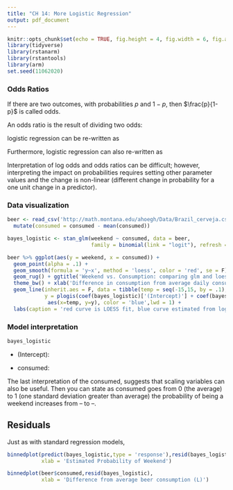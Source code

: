 ```yaml
---
title: "CH 14: More Logistic Regression"
output: pdf_document
---
```


\renewcommand{\vec}[1]{\mathbf{#1}}

```r
knitr::opts_chunk$set(echo = TRUE, fig.height = 4, fig.width = 6, fig.align = 'center')
library(tidyverse) 
library(rstanarm)
library(rstantools)
library(arm)
set.seed(11062020)
```


### Odds Ratios

If there are two outcomes, with probabilities $p$ and $1-p$, then $\frac{p}{1-p}$ is called odds.

\vfill

\vfill

An odds ratio is the result of dividing two odds:



\vfill

logistic regression can be re-written as

\begin{align}
y & \sim Bernoulli\\
\log \left( \frac{Pr[y = 1|X]}{Pr[y = 0|X]} \right)& = \beta_0 + \beta_1 x \\
\log \left( \frac{Pr[y = 1|X]}{1-Pr[y = 1|X]} \right)& = \beta_0 + \beta_1 x \\
\end{align}


\vfill
\newpage


Furthermore, logistic regression can also re-written as

\begin{align}
y & \sim Bernoulli\\
\log \left( \frac{Pr[y = 1|X]}{Pr[y = 0|X]} \right)& = \beta_0 + \beta_1 x \\
\frac{Pr[y = 1|X]}{1-Pr[y = 1|X]}& = \exp \left(\beta_0 + \beta_1 x \right)\\
\end{align}

\vfill
\vfill


\vfill

Interpretation of log odds and odds ratios can be difficult; however, interpreting the impact on probabilities requires setting other parameter values and the change is non-linear (different change in probability for a one unit change in a predictor).

\vfill

\newpage

### Data visualization

```r
beer <- read_csv('http://math.montana.edu/ahoegh/Data/Brazil_cerveja.csv') %>% 
  mutate(consumed = consumed - mean(consumed))

bayes_logistic <- stan_glm(weekend ~ consumed, data = beer,
                           family = binomial(link = "logit"), refresh = 0)

beer %>% ggplot(aes(y = weekend, x = consumed)) + 
  geom_point(alpha = .1) + 
  geom_smooth(formula = 'y~x', method = 'loess', color = 'red', se = F) + 
  geom_rug() + ggtitle('Weekend vs. Consumption: comparing glm and loess') + 
  theme_bw() + xlab('Difference in consumption from average daily consumption (L)') +
  geom_line(inherit.aes = F, data = tibble(temp = seq(-15,15, by = .1), 
            y = plogis(coef(bayes_logistic)['(Intercept)'] + coef(bayes_logistic)['consumed']*temp)),
             aes(x=temp, y=y), color = 'blue',lwd = 1) + 
  labs(caption = 'red curve is LOESS fit, blue curve estimated from logistic regression')
```

\newpage

### Model interpretation

```r
bayes_logistic
```

\vfill

- (Intercept): 

\vfill

\vfill

- consumed: 

\vfill
\vfill

The last interpretation of the consumed, suggests that scaling variables can also be useful. Then you can state as consumed goes from 0 (the average) to 1 (one standard deviation greater than average) the probability of being a weekend increases from -- to --.

\vfill

\newpage

## Residuals

Just as with standard regression models, 


\vfill


\vfill


\newpage

```r
binnedplot(predict(bayes_logistic,type = 'response'),resid(bayes_logistic),
           xlab = 'Estimated Probability of Weekend')

binnedplot(beer$consumed,resid(bayes_logistic),
           xlab = 'Difference from average beer consumption (L)')

```

